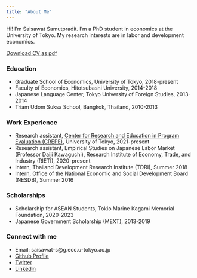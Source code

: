 ```yaml
---
title: "About Me"
---
```


<!-- <div style= "float:right;position: relative; top: 70px;right:200px;width:200px;height:200px;"> -->
<!-- ```{r pressure, echo=FALSE} -->
<!-- knitr::include_graphics("photopic.jpg") -->
<!-- ``` -->
<!-- </div> -->

Hi! I'm Saisawat Samutpradit. I'm a PhD student in economics at the University of Tokyo. My research interests are in labor and development economics.

[Download CV as pdf](https://drive.google.com/file/d/1rIA71QZkDG_XeGg5GXFati2DCcPN4BTe/view?usp=sharing)

### Education 
- Graduate School of Economics, University of Tokyo, 2018-present
- Faculty of Economics, Hitotsubashi University, 2014-2018
- Japanese Language Center, Tokyo University of Foreign Studies, 2013-2014
- Triam Udom Suksa School, Bangkok, Thailand, 2010-2013

### Work Experience
- Research assistant, [Center for Research and Education in Program Evaluation (CREPE)](http://www.crepe.e.u-tokyo.ac.jp/en/index.html), University of Tokyo, 2021-present
- Research assistant, Empirical Studies on Japanese Labor Market (Professor Daiji Kawaguchi), Research Institute of Economy, Trade, and Industry (RIETI), 2020-present
- Intern, Thailand Development Research Institute (TDRI), Summer 2018
- Intern, Office of the National Economic and Social Development Board (NESDB), Summer 2016

### Scholarships
- Scholarship for ASEAN Students, Tokio Marine Kagami Memorial Foundation, 2020-2023
- Japanese Government Scholarship (MEXT), 2013-2019

### Connect with me
- Email: saisawat-s@g.ecc.u-tokyo.ac.jp
- [Github Profile](https://github.com/s-saisw)
- [Twitter](https://twitter.com/saisawatSamut)
- [Linkedin](https://www.linkedin.com/in/saisawat-samutpradit-ab64351b7/)